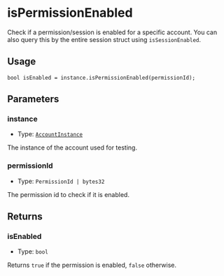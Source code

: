 # isPermissionEnabled 

Check if a permission/session is enabled for a specific account. You can also query this by the entire session struct using `isSessionEnabled`.

## Usage

```solidity copy
bool isEnabled = instance.isPermissionEnabled(permissionId);
```

## Parameters

### instance

- Type: [`AccountInstance`](/modulekit/glossary/types#accountinstance)

The instance of the account used for testing.

### permissionId

- Type: `PermissionId | bytes32`

The permission id to check if it is enabled.

## Returns

### isEnabled

- Type: `bool`

Returns `true` if the permission is enabled, `false` otherwise.
